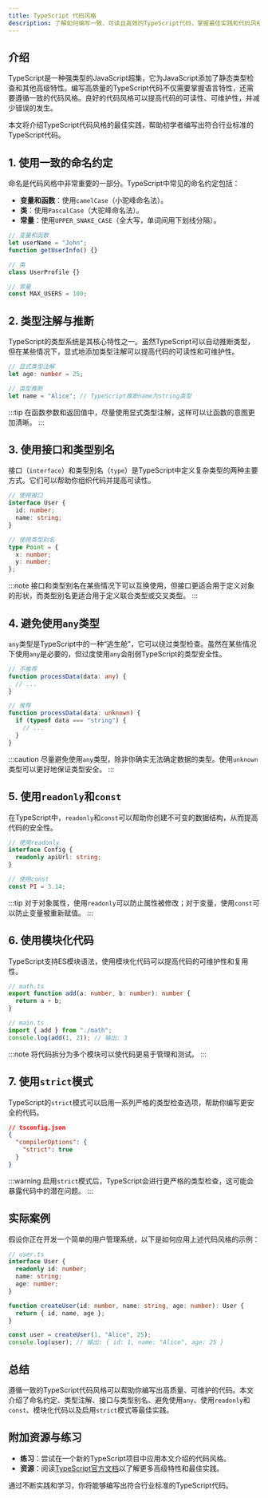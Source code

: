 ```yaml
---
title: TypeScript 代码风格
description: 了解如何编写一致、可读且高效的TypeScript代码，掌握最佳实践和代码风格指南。
---
```


## 介绍

TypeScript是一种强类型的JavaScript超集，它为JavaScript添加了静态类型检查和其他高级特性。编写高质量的TypeScript代码不仅需要掌握语言特性，还需要遵循一致的代码风格。良好的代码风格可以提高代码的可读性、可维护性，并减少错误的发生。

本文将介绍TypeScript代码风格的最佳实践，帮助初学者编写出符合行业标准的TypeScript代码。

## 1. 使用一致的命名约定

命名是代码风格中非常重要的一部分。TypeScript中常见的命名约定包括：

- **变量和函数**：使用`camelCase`（小驼峰命名法）。
- **类**：使用`PascalCase`（大驼峰命名法）。
- **常量**：使用`UPPER_SNAKE_CASE`（全大写，单词间用下划线分隔）。

```typescript
// 变量和函数
let userName = "John";
function getUserInfo() {}

// 类
class UserProfile {}

// 常量
const MAX_USERS = 100;
```

## 2. 类型注解与推断

TypeScript的类型系统是其核心特性之一。虽然TypeScript可以自动推断类型，但在某些情况下，显式地添加类型注解可以提高代码的可读性和可维护性。

```typescript
// 显式类型注解
let age: number = 25;

// 类型推断
let name = "Alice"; // TypeScript推断name为string类型
```

:::tip
在函数参数和返回值中，尽量使用显式类型注解，这样可以让函数的意图更加清晰。
:::

## 3. 使用接口和类型别名

接口（`interface`）和类型别名（`type`）是TypeScript中定义复杂类型的两种主要方式。它们可以帮助你组织代码并提高可读性。

```typescript
// 使用接口
interface User {
  id: number;
  name: string;
}

// 使用类型别名
type Point = {
  x: number;
  y: number;
};
```

:::note
接口和类型别名在某些情况下可以互换使用，但接口更适合用于定义对象的形状，而类型别名更适合用于定义联合类型或交叉类型。
:::

## 4. 避免使用`any`类型

`any`类型是TypeScript中的一种“逃生舱”，它可以绕过类型检查。虽然在某些情况下使用`any`是必要的，但过度使用`any`会削弱TypeScript的类型安全性。

```typescript
// 不推荐
function processData(data: any) {
  // ...
}

// 推荐
function processData(data: unknown) {
  if (typeof data === "string") {
    // ...
  }
}
```

:::caution
尽量避免使用`any`类型，除非你确实无法确定数据的类型。使用`unknown`类型可以更好地保证类型安全。
:::

## 5. 使用`readonly`和`const`

在TypeScript中，`readonly`和`const`可以帮助你创建不可变的数据结构，从而提高代码的安全性。

```typescript
// 使用readonly
interface Config {
  readonly apiUrl: string;
}

// 使用const
const PI = 3.14;
```

:::tip
对于对象属性，使用`readonly`可以防止属性被修改；对于变量，使用`const`可以防止变量被重新赋值。
:::

## 6. 使用模块化代码

TypeScript支持ES模块语法，使用模块化代码可以提高代码的可维护性和复用性。

```typescript
// math.ts
export function add(a: number, b: number): number {
  return a + b;
}

// main.ts
import { add } from "./math";
console.log(add(1, 2)); // 输出: 3
```

:::note
将代码拆分为多个模块可以使代码更易于管理和测试。
:::

## 7. 使用`strict`模式

TypeScript的`strict`模式可以启用一系列严格的类型检查选项，帮助你编写更安全的代码。

```json
// tsconfig.json
{
  "compilerOptions": {
    "strict": true
  }
}
```

:::warning
启用`strict`模式后，TypeScript会进行更严格的类型检查，这可能会暴露代码中的潜在问题。
:::

## 实际案例

假设你正在开发一个简单的用户管理系统，以下是如何应用上述代码风格的示例：

```typescript
// user.ts
interface User {
  readonly id: number;
  name: string;
  age: number;
}

function createUser(id: number, name: string, age: number): User {
  return { id, name, age };
}

const user = createUser(1, "Alice", 25);
console.log(user); // 输出: { id: 1, name: "Alice", age: 25 }
```

## 总结

遵循一致的TypeScript代码风格可以帮助你编写出高质量、可维护的代码。本文介绍了命名约定、类型注解、接口与类型别名、避免使用`any`、使用`readonly`和`const`、模块化代码以及启用`strict`模式等最佳实践。

## 附加资源与练习

- **练习**：尝试在一个新的TypeScript项目中应用本文介绍的代码风格。
- **资源**：阅读[TypeScript官方文档](https://www.typescriptlang.org/docs/)以了解更多高级特性和最佳实践。

通过不断实践和学习，你将能够编写出符合行业标准的TypeScript代码。